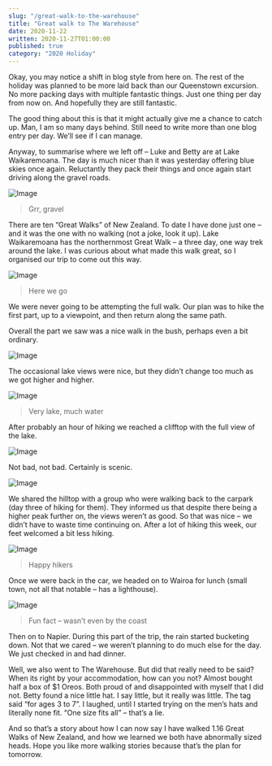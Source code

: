 ```yaml
---
slug: "/great-walk-to-the-warehouse"
title: "Great walk to The Warehouse"
date: 2020-11-22
written: 2020-11-27T01:00:00
published: true
category: "2020 Holiday"
---
```


Okay, you may notice a shift in blog style from here on. The rest of the holiday was planned to be more laid back than our Queenstown excursion. No more packing days with multiple fantastic things. Just one thing per day from now on. And hopefully they are still fantastic.

The good thing about this is that it might actually give me a chance to catch up. Man, I am so many days behind. Still need to write more than one blog entry per day. We’ll see if I can manage.

Anyway, to summarise where we left off – Luke and Betty are at Lake Waikaremoana. The day is much nicer than it was yesterday offering blue skies once again. Reluctantly they pack their things and once again start driving along the gravel roads.

![Image](img_20201122_090636.jpg)

> Grr, gravel

There are ten “Great Walks” of New Zealand. To date I have done just one – and it was the one with no walking (not a joke, look it up). Lake Waikaremoana has the northernmost Great Walk – a three day, one way trek around the lake. I was curious about what made this walk great, so I organised our trip to come out this way.

![Image](img_20201122_090737.jpg)

> Here we go

We were never going to be attempting the full walk. Our plan was to hike the first part, up to a viewpoint, and then return along the same path.

Overall the part we saw was a nice walk in the bush, perhaps even a bit ordinary.

![Image](img_20201122_092712.jpg)

The occasional lake views were nice, but they didn’t change too much as we got higher and higher.

![Image](img_20201122_100335.jpg)

> Very lake, much water

After probably an hour of hiking we reached a clifftop with the full view of the lake.

![Image](img_20201122_100556.jpg)

Not bad, not bad. Certainly is scenic.

![Image](img_20201122_100614.jpg)

We shared the hilltop with a group who were walking back to the carpark (day three of hiking for them). They informed us that despite there being a higher peak further on, the views weren’t as good. So that was nice – we didn’t have to waste time continuing on. After a lot of hiking this week, our feet welcomed a bit less hiking.

![Image](img_20201122_101521.jpg)

> Happy hikers

Once we were back in the car, we headed on to Wairoa for lunch (small town, not all that notable – has a lighthouse).

![Image](img_20201122_122035.jpg)

> Fun fact – wasn’t even by the coast

Then on to Napier. During this part of the trip, the rain started bucketing down. Not that we cared – we weren’t planning to do much else for the day. We just checked in and had dinner.

Well, we also went to The Warehouse. But did that really need to be said? When its right by your accommodation, how can you not? Almost bought half a box of $1 Oreos. Both proud of and disappointed with myself that I did not. Betty found a nice little hat. I say little, but it really was little. The tag said “for ages 3 to 7”. I laughed, until I started trying on the men’s hats and literally none fit. “One size fits all” – that’s a lie.

And so that’s a story about how I can now say I have walked 1.16 Great Walks of New Zealand, and how we learned we both have abnormally sized heads. Hope you like more walking stories because that’s the plan for tomorrow.